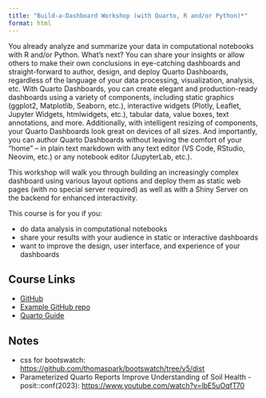 ```yaml
---
title: "Build-a-Dashboard Workshop (with Quarto, R and/or Python)*"
format: html
---
```


You already analyze and summarize your data in computational notebooks with R and/or Python. What’s next? You can share your insights or allow others to make their own conclusions in eye-catching dashboards and straight-forward to author, design, and deploy Quarto Dashboards, regardless of the language of your data processing, visualization, analysis, etc. With Quarto Dashboards, you can create elegant and production-ready dashboards using a variety of components, including static graphics (ggplot2, Matplotlib, Seaborn, etc.), interactive widgets (Plotly, Leaflet, Jupyter Widgets, htmlwidgets, etc.), tabular data, value boxes, text annotations, and more. Additionally, with intelligent resizing of components, your Quarto Dashboards look great on devices of all sizes. And importantly, you can author Quarto Dashboards without leaving the comfort of your “home” – in plain text markdown with any text editor (VS Code, RStudio, Neovim, etc.) or any notebook editor (JupyterLab, etc.).

This workshop will walk you through building an increasingly complex dashboard using various layout options and deploy them as static web pages (with no special server required) as well as with a Shiny Server on the backend for enhanced interactivity.

This course is for you if you:

* do data analysis in computational notebooks
* share your results with your audience in static or interactive dashboards
* want to improve the design, user interface, and experience of your dashboards

## Course Links
* [GitHub](https://posit-conf-2024.github.io/quarto-dashboards/)
* [Example GitHub repo](https://github.com/posit-conf-2024/olympicdash)
* [Quarto Guide](https://quarto.org/docs/guide/)

## Notes
* css for bootswatch: [https://github.com/thomaspark/bootswatch/tree/v5/dist](https://github.com/thomaspark/bootswatch/tree/v5/dist)
* Parameterized Quarto Reports Improve Understanding of Soil Health - posit::conf(2023): [https://www.youtube.com/watch?v=lbE5uOqfT70](https://www.youtube.com/watch?v=lbE5uOqfT70)